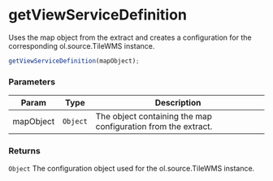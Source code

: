 
<Meta title="API Reference/Util/WMS" />

# getViewServiceDefinition

Uses the map object from the extract and creates a configuration for the
corresponding ol.source.TileWMS instance.

```js
getViewServiceDefinition(mapObject);
```

### Parameters

| Param | Type | Description |
| --- | --- | --- |
| mapObject | <code>Object</code> | The object containing the map configuration from the extract. |

### Returns

<code>Object</code> The configuration object used for the ol.source.TileWMS instance.
